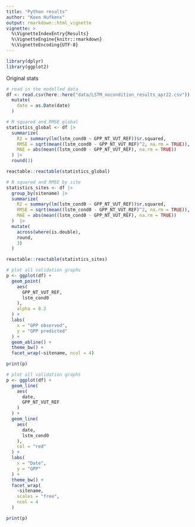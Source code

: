 ```yaml
---
title: "Python results"
author: "Koen Hufkens"
output: rmarkdown::html_vignette
vignette: >
  %\VignetteIndexEntry{Results}
  %\VignetteEngine{knitr::rmarkdown}
  %\VignetteEncoding{UTF-8}
---
```


```r
library(dplyr)
library(ggplot2)
```

Original stats

```r
# read in the modelled data
df <- read.csv(here::here("data/LSTM_nocondition_results_apr22.csv")) |>
  mutate(
    date = as.Date(date)
  )

# R squared and RMSE global
statistics_global <- df |>
  summarize(
    R2 = summary(lm(lstm_cond0 ~ GPP_NT_VUT_REF))$r.squared,
    RMSE = sqrt(mean((lstm_cond0 - GPP_NT_VUT_REF)^2, na.rm = TRUE)),
    MAE = abs(mean((lstm_cond0 - GPP_NT_VUT_REF), na.rm = TRUE))
  ) |>
  round(3)

reactable::reactable(statistics_global)
```

```r
# R squared and RMSE by site
statistics_sites <- df |>
  group_by(sitename) |>
  summarize(
    R2 = summary(lm(lstm_cond0 ~ GPP_NT_VUT_REF))$r.squared,
    RMSE = sqrt(mean((lstm_cond0 - GPP_NT_VUT_REF)^2, na.rm = TRUE)),
    MAE = abs(mean((lstm_cond0 - GPP_NT_VUT_REF), na.rm = TRUE))
  )  |>
  mutate(
    across(where(is.double),
    round,
    3)
  )

reactable::reactable(statistics_sites)

```

```r
# plot all validation graphs
p <- ggplot(df) +
  geom_point(
    aes(
      GPP_NT_VUT_REF,
      lstm_cond0
    ),
    alpha = 0.2
  ) +
  labs(
    x = "GPP observed",
    y = "GPP predicted"
  ) +
  geom_abline() +
  theme_bw() +
  facet_wrap(~sitename, ncol = 4)

print(p)
```

```r
# plot all validation graphs
p <- ggplot(df) +
  geom_line(
    aes(
      date,
      GPP_NT_VUT_REF
    )
  ) +
  geom_line(
    aes(
      date,
      lstm_cond0
    ),
    col = "red"
  ) +
  labs(
    x = "Date",
    y = "GPP"
  ) +
  theme_bw() +
  facet_wrap(
    ~sitename,
    scales = "free",
    ncol = 4
  )

print(p)
```

